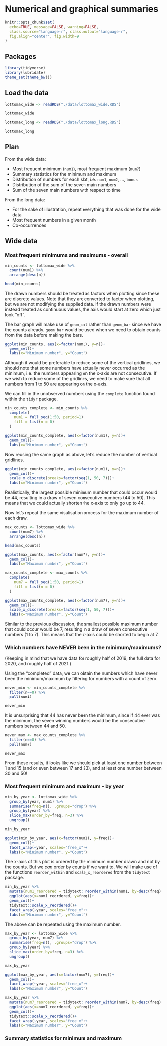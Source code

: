 # Numerical and graphical summaries

```r
knitr::opts_chunk$set(
  echo=TRUE, message=FALSE, warning=FALSE,
  class.source="language-r", class.output="language-r",
  fig.align="center", fig.width=9
)
```

## Packages

```r
library(tidyverse)
library(lubridate)
theme_set(theme_bw())
```

## Load the data

```r
lottomax_wide <- readRDS("./data/lottomax_wide.RDS")

lottomax_wide
```

```r
lottomax_long <- readRDS("./data/lottomax_long.RDS")

lottomax_long
```

## Plan

From the wide data:

- Most frequent minimum (`num1`), most frequent maximum (`num7`)
- Summary statistics for the minimum and maximum
- Distribution of numbers for each slot, i.e. `num1`, `num2`, ..., `bonus`
- Distribution of the sum of the seven main numbers
- Sum of the seven main numbers with respect to time

From the long data:

- For the sake of illustration, repeat everything that was done for the wide data
- Most frequent numbers in a given month
- Co-occurrences


## Wide data

### Most frequent minimums and maximums - overall

```r
min_counts <- lottomax_wide %>%
  count(num1) %>%
  arrange(desc(n))

head(min_counts)
```

The drawn numbers should be treated as factors when plotting since these are discrete values. Note
that they are converted to factor when plotting, but we are not modifying the supplied data. If 
the drawn numbers were instead treated as continuous values, the axis would start at zero which just
look "off".

The bar graph will make use of `geom_col` rather than `geom_bar` since we have the counts already.
`geom_bar` would be used when we need to obtain counts from the data before making the bars.

```r
ggplot(min_counts, aes(x=factor(num1), y=n))+
  geom_col()+
  labs(x="Minimum number", y="Count")
```

Although it would be preferable to reduce some of the vertical gridlines, we should note that some 
numbers have actually never occurred as the minimum, i.e. the numbers appearing on the x-axis are not
consecutive. If we wish to reduce some of the gridlines, we need to make sure that all numbers 
from 1 to 50 are appearing on the x-axis.

We can fill in the unobserved numbers using the `complete` function found within the `tidyr` package.

```r
min_counts_complete <- min_counts %>%
  complete(
    num1 = full_seq(1:50, period=1),
    fill = list(n = 0)
  )
```

```r
ggplot(min_counts_complete, aes(x=factor(num1), y=n))+
  geom_col()+
  labs(x="Minimum number", y="Count")
```

Now reusing the same graph as above, let's reduce the number of vertical gridlines.

```r
ggplot(min_counts_complete, aes(x=factor(num1), y=n))+
  geom_col()+
  scale_x_discrete(breaks=factor(seq(1, 50, 7)))+
  labs(x="Minimum number", y="Count")
```

Realistically, the largest possible minimum number that could occur would be 44, resulting
in a draw of seven consecutive numbers (44 to 50). This means that we could actually shorten the
x-axis to only go up to 44.

Now let's repeat the same visulisation process for the maximum number of each draw.

```r
max_counts <- lottomax_wide %>%
  count(num7) %>%
  arrange(desc(n))

head(max_counts)
```

```r
ggplot(max_counts, aes(x=factor(num7), y=n))+
  geom_col()+
  labs(x="Maximum number", y="Count")
```

```r
max_counts_complete <- max_counts %>%
  complete(
    num7 = full_seq(1:50, period=1),
    fill = list(n = 0)
  )
```

```r
ggplot(max_counts_complete, aes(x=factor(num7), y=n))+
  geom_col()+
  scale_x_discrete(breaks=factor(seq(1, 50, 7)))+
  labs(x="Maximum number", y="Count")
```

Similar to the previous discussion, the smallest possible maximum number that could occur would be
7, resulting in a draw of seven consecutive numbers (1 to 7). This means that the x-axis could be
shorted to begin at 7.


### Which numbers have NEVER been in the minimum/maximums?

(Keeping in mind that we have data for roughly half of 2019, the full data for 2020, and roughly
half of 2021.)

Using the "completed" data, we can obtain the numbers which have never been the minimum/maximum by
filtering for numbers with a count of zero.

```r
never_min <- min_counts_complete %>%
  filter(n==0) %>%
  pull(num1)

never_min
```

It is unsurprising that 44 has never been the minimum, since if 44 ever was the minimum, the seven
winning numbers would be the consecutive numbers between 44 and 50.

```r
never_max <- max_counts_complete %>%
  filter(n==0) %>%
  pull(num7)

never_max
```

From these results, it looks like we should pick at least one number between 1 and 15 (and or even
between 17 and 23), and at least one number between 30 and 50!


### Most frequent minimum and maximum - by year

```r
min_by_year <- lottomax_wide %>%
  group_by(year, num1) %>%
  summarise(freq=n(), .groups="drop") %>%
  group_by(year) %>%
  slice_max(order_by=freq, n=3) %>%
  ungroup()

min_by_year
```

```r
ggplot(min_by_year, aes(x=factor(num1), y=freq))+
  geom_col()+
  facet_wrap(~year, scales="free_x")+
  labs(x="Minimum number", y="Count")
```

The x-axis of this plot is ordered by the minimum number drawn and not by the counts. But we
*can* order by counts if we want to. We will make use of the functions `reorder_within` and
`scale_x_reordered` from the `tidytext` package.

```r
min_by_year %>%
  mutate(num1_reordered = tidytext::reorder_within(num1, by=desc(freq), within=year)) %>%
  ggplot(aes(x=num1_reordered, y=freq))+
  geom_col()+
  tidytext::scale_x_reordered()+
  facet_wrap(~year, scales="free_x")+
  labs(x="Minimum number", y="Count")
```

The above can be repeated using the maximum number.

```r
max_by_year <- lottomax_wide %>%
  group_by(year, num7) %>%
  summarise(freq=n(), .groups="drop") %>%
  group_by(year) %>%
  slice_max(order_by=freq, n=3) %>%
  ungroup()

max_by_year
```

```r
ggplot(max_by_year, aes(x=factor(num7), y=freq))+
  geom_col()+
  facet_wrap(~year, scales="free_x")+
  labs(x="Maximum number", y="Count")
```

```r
max_by_year %>%
  mutate(num7_reordered = tidytext::reorder_within(num7, by=desc(freq), within=year)) %>%
  ggplot(aes(x=num7_reordered, y=freq))+
  geom_col()+
  tidytext::scale_x_reordered()+
  facet_wrap(~year, scales="free_x")+
  labs(x="Maximum number", y="Count")
```


### Summary statistics for minimum and maximum

